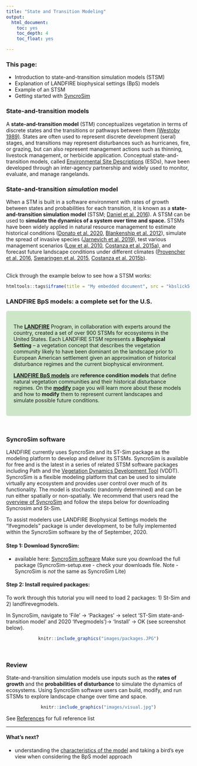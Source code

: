 ```yaml
---
title: "State and Transition Modeling"
output:
  html_document:
    toc: yes
    toc_depth: 4
    toc_float: yes

---
```


### This page:
+ Introduction to state-and-transition simulation models (STSM)
+ Explanation of LANDFIRE biophysical settings (BpS) models
+ Example of an STSM  
+ Getting started with [SyncroSim](https://syncrosim.com/){target='blank'}

### State-and-transition models

A **state-and-transition model** (STM) conceptualizes vegetation in terms of discrete states and the transitions or pathways between them [(Westoby 1989)](http://rangelandarchive.ucdavis.edu/files/187350.pdf){target='blank'}. States are often used to represent discrete development (seral) stages, and transitions may represent disturbances such as hurricanes, fire, or grazing, but can also represent management actions such as thinning, livestock management, or herbicide application. Conceptual state-and-transition models, called [Environmental Site Descriptions](https://www.nrcs.usda.gov/wps/portal/nrcs/main/national/technical/ecoscience/desc/){target='blank'} (ESDs), have been developed through an inter-agency partnership and widely used to monitor, evaluate, and manage rangelands.

### State-and-transition _simulation_ model

When a STM is built in a software environment with rates of growth between states and probabilities for each transition, it is known as a **state-and-transition simulation model** (STSM; [Daniel et al. 2016](https://besjournals.onlinelibrary.wiley.com/doi/pdf/10.1111/2041-210X.12597){target='blank'}). A STSM can be used to **simulate the dynamics of a system over time and space.** STSMs have been widely applied in natural resource management to estimate historical conditions ([Donato et al. 2020](https://esajournals.onlinelibrary.wiley.com/doi/epdf/10.1002/eap.2013){target='blank'}, [Blankenship et al. 2012](https://www.fs.fed.us/pnw/pubs/pnw_gtr869/pnw_gtr869_004.pdf){target='blank'}), simulate the spread of invasive species ([Jarnevich et al. 2019](https://esajournals.onlinelibrary.wiley.com/doi/full/10.1002/ecs2.2730){target='blank'}), test various management scenarios ([Low et al. 2010](https://www.conservationgateway.org/Documents/Enhanced%20conservation%20action%20planning_assessing%20landscape%20condition.pdf){target='blank'}, [Costanza et al. 2015a](https://www.aimspress.com/article/10.3934/environsci.2015.2.180){target='blank'}), and forecast future landscape conditions under different climates ([Provencher et al. 2016](https://www.springer.com/gp/book/9783319249285){target='blank'}, [Swearingen et al. 2015](https://www.aimspress.com/fileOther/PDF/environmental/201503737.pdf){target='blank'}, [Costanza et al. 2015b](https://www.sciencedirect.com/science/article/pii/S0301479714006112){target='blank'}). 

<br>
Click through the example below to see how a STSM works:
<center>
```r

htmltools::tags$iframe(title = "My embedded document", src = "kbslick5.html", frameborder = "0", width = "100%", height="450")
```

</center>

### LANDFIRE BpS models: a complete set for the U.S.

<style>
div.blue { background-color:#cde6c8; border-radius: 5px; padding: 20px;}
</style>
<div class = "blue">

The **[LANDFIRE](https://landfire.gov/){target='blank'}** Program, in collaboration with experts around the country, created a set of over 900 STSMs for ecosystems in the United States. Each LANDFIRE STSM represents a **Biophysical Setting** – a vegetation concept that describes the vegetation community likely to have been dominant on the landscape prior to European American settlement given an approximation of historical disturbance regimes and the current biophysical environment. 

**[LANDFIRE BpS models](https://www.landfire.gov/bps-models.php){target='blank'}** are **reference condition models** that define natural vegetation communities and their historical disturbance regimes. On the **[modify](./modifyModel.html)** page you will learn more about these models and how to **modify** them to represent current landscapes and simulate possible future conditions.
</div>
<br>

### SyncroSim software

LANDFIRE currently uses SyncroSim and its ST-Sim package as the modeling platform to develop and deliver its STSMs. SyncroSim is available for free and is the latest in a series of related STSM software packages including Path and the [Vegetation Dynamics Development Tool](https://essa.com/explore-essa/tools/vddt/){target='blank'} (VDDT). SyncroSim is a flexible modeling platform that can be used to simulate virtually any ecosystem and provides user control over much of its functionality. The model is stochastic (randomly determined) and can be run either spatially or non-spatially. We recommend that users read the [overview of SyncroSim](http://docs.syncrosim.com/getting_started/overview.html){target='blank'} and follow the steps below for downloading Syncrosim and St-Sim.

To assist modelers use LANDFIRE Biophysical Settings models the "lfvegmodels" package is under development, to be fully implemented within the SyncroSim software by the of September, 2020.

#### Step 1: Download SyncroSim: 
+ available here: [SyncroSim software](https://syncrosim.com/){target='blank'}
Make sure you download the full package (SyncroSim-setup.exe - check your downloads file. Note - SyncroSim is _not_ the same as SyncroSim Lite)

#### Step 2: Install required packages:
To work through this tutorial you will need to load 2 packages: 1) St-Sim and 2) landfirevegmodels.   

In SyncroSim, navigate to 'File' -> 'Packages' -> select 'ST-Sim state-and-transition model' and 2020 'lfvegmodels')-> 'Install' -> OK (see screenshot below).

<center>
```r
knitr::include_graphics("images/packages.JPG")

```
</center>
<br>



### Review
State-and-transition simulation models use inputs such as the **rates of growth** and the **probabilities of disturbance** to simulate the dynamics of ecosystems. Using SyncroSim software users can build, modify, and run STSMs to explore landscape change over time and space.

<center>
```r
knitr::include_graphics("images/visual.jpg")

```
</center>

See [References](./References.html){target='blank'} for full reference list

***

#### What's next?
+ understanding the [characteristics of the model](./perspectives.html){target='blank'} and taking a bird's eye view when considering the BpS model approach
